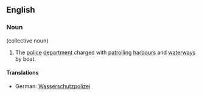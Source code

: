 {{wikipedia}}
==English==

===Noun===
{{en-noun}} {{singleonly}} (collective noun)

# The [[police]] [[department]] charged with [[patrol]]ling [[harbour]]s and [[waterway]]s by boat.

====Translations====
*German: [[Wasserschutzpolizei]] {{f}}